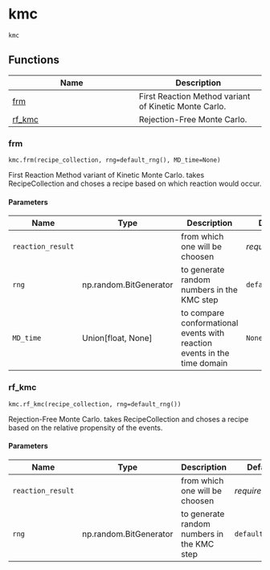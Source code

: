 # kmc { #kimmdy.kmc }

`kmc`

## Functions

| Name | Description |
| --- | --- |
| [frm](#kimmdy.kmc.frm) | First Reaction Method variant of Kinetic Monte Carlo. |
| [rf_kmc](#kimmdy.kmc.rf_kmc) | Rejection-Free Monte Carlo. |

### frm { #kimmdy.kmc.frm }

`kmc.frm(recipe_collection, rng=default_rng(), MD_time=None)`

First Reaction Method variant of Kinetic Monte Carlo.
takes RecipeCollection and choses a recipe based on which reaction would occur.

#### Parameters

| Name              | Type                   | Description                                                              | Default         |
|-------------------|------------------------|--------------------------------------------------------------------------|-----------------|
| `reaction_result` |                        | from which one will be choosen                                           | _required_      |
| `rng`             | np.random.BitGenerator | to generate random numbers in the KMC step                               | `default_rng()` |
| `MD_time`         | Union\[float, None\]   | to compare conformational events with reaction events in the time domain | `None`          |

### rf_kmc { #kimmdy.kmc.rf_kmc }

`kmc.rf_kmc(recipe_collection, rng=default_rng())`

Rejection-Free Monte Carlo.
takes RecipeCollection and choses a recipe based on the relative propensity of the events.

#### Parameters

| Name              | Type                   | Description                                | Default         |
|-------------------|------------------------|--------------------------------------------|-----------------|
| `reaction_result` |                        | from which one will be choosen             | _required_      |
| `rng`             | np.random.BitGenerator | to generate random numbers in the KMC step | `default_rng()` |